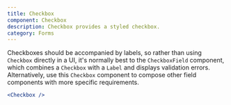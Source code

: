 ```yaml
---
title: Checkbox
component: Checkbox
description: Checkbox provides a styled checkbox.
category: Forms
---
```


Checkboxes should be accompanied by labels, so rather than using `Checkbox` directly in a UI,
it's normally best to the `CheckboxField` component, which combines a `Checkbox` with a `Label` and
displays validation errors. Alternatively, use this `Checkbox` component to compose other field components
with more specific requirements.

```jsx preview
<Checkbox />
```
